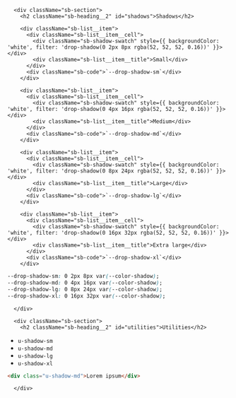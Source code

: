 
<Meta title="2. Styling principles / 2.3 Elevation" />

      <div className="sb-section">
        <h2 className="sb-heading__2" id="shadows">Shadows</h2>

        <div className="sb-list__item">
          <div className="sb-list__item__cell">
            <div className="sb-shadow-swatch" style={{ backgroundColor: 'white', filter: 'drop-shadow(0 2px 8px rgba(52, 52, 52, 0.16))' }}></div>
            <div className="sb-list__item__title">Small</div>
          </div>
          <div className="sb-code">`--drop-shadow-sm`</div>
        </div>

        <div className="sb-list__item">
          <div className="sb-list__item__cell">
            <div className="sb-shadow-swatch" style={{ backgroundColor: 'white', filter: 'drop-shadow(0 4px 16px rgba(52, 52, 52, 0.16))' }}></div>
            <div className="sb-list__item__title">Medium</div>
          </div>
          <div className="sb-code">`--drop-shadow-md`</div>
        </div>

        <div className="sb-list__item">
          <div className="sb-list__item__cell">
            <div className="sb-shadow-swatch" style={{ backgroundColor: 'white', filter: 'drop-shadow(0 8px 24px rgba(52, 52, 52, 0.16))' }}></div>
            <div className="sb-list__item__title">Large</div>
          </div>
          <div className="sb-code">`--drop-shadow-lg`</div>
        </div>

        <div className="sb-list__item">
          <div className="sb-list__item__cell">
            <div className="sb-shadow-swatch" style={{ backgroundColor: 'white', filter: 'drop-shadow(0 16px 32px rgba(52, 52, 52, 0.16))' }}></div>
            <div className="sb-list__item__title">Extra large</div>
          </div>
          <div className="sb-code">`--drop-shadow-xl`</div>
        </div>

```css
--drop-shadow-sm: 0 2px 8px var(--color-shadow);
--drop-shadow-md: 0 4px 16px var(--color-shadow);
--drop-shadow-lg: 0 8px 24px var(--color-shadow);
--drop-shadow-xl: 0 16px 32px var(--color-shadow);
```

      </div>

      <div className="sb-section">
        <h2 className="sb-heading__2" id="utilities">Utilities</h2>

- `u-shadow-sm`
- `u-shadow-md`
- `u-shadow-lg`
- `u-shadow-xl`

```html
<div class="u-shadow-md">Lorem ipsum</div>
```

      </div>
